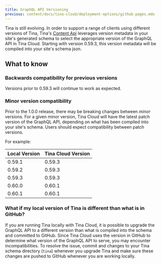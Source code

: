 ```yaml
---
title: GraphQL API Versioning
previous: content/docs/tina-cloud/deployment-options/github-pages.mdx
---
```


Tina is still evolving. In order to support a range of clients using different versions of Tina, Tina's [Content Api](../#content-api) leverages version metadata in your site's generated schema to select the appropriate version of the GraphQL API in Tina Cloud. Starting with version 0.59.3, this version metadata will be compiled into your site's schema json.

## What to know

### Backwards compatibility for previous versions

Versions prior to 0.59.3 will continue to work as expected.

### Minor version compatibility

Prior to the 1.0.0 release, there may be breaking changes between _minor_ versions. For a given minor version, Tina Cloud will have the latest patch version of the GraphQL API, depending on what has been compiled into your site's schema. Users should expect compatibility between patch versions.

For example:

| Local Version | Tina Cloud Version |
| ------------- | ------------------ |
| 0.59.1        | 0.59.3             |
| 0.59.2        | 0.59.3             |
| 0.59.3        | 0.59.3             |
| 0.60.0        | 0.60.1             |
| 0.60.1        | 0.60.1             |

### What if my local version of Tina is different than what is in GitHub?

If you are running Tina locally with Tina Cloud, it is possible to upgrade the GraphQL API to a different version than what is compiled into the schema and committed to GitHub. Since Tina Cloud uses the version in GitHub to determine what version of the GraphQL API to serve, you may encounter incompatibilities. To resolve the issue, commit and changes to your Tina schema directory (`tina`) whenever you upgrade Tina and make sure these changes are pushed to GitHub whenever you are working locally.
